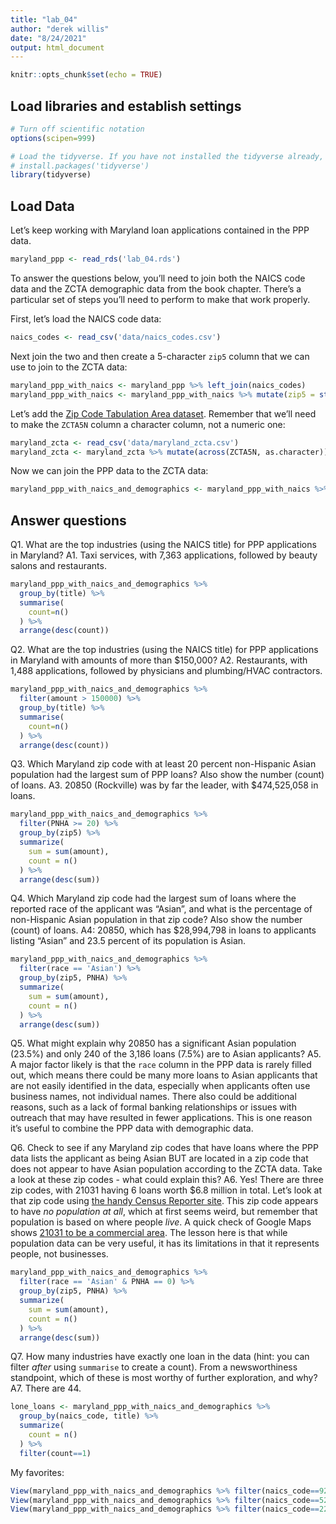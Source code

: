 ```yaml
---
title: "lab_04"
author: "derek willis"
date: "8/24/2021"
output: html_document
---
```


```r
knitr::opts_chunk$set(echo = TRUE)
```

## Load libraries and establish settings
```r
# Turn off scientific notation
options(scipen=999)

# Load the tidyverse. If you have not installed the tidyverse already, remove the # from the next line and run it first.  
# install.packages('tidyverse')
library(tidyverse)
```

## Load Data

Let's keep working with Maryland loan applications contained in the PPP data.

```r
maryland_ppp <- read_rds('lab_04.rds')
```

To answer the questions below, you'll need to join both the NAICS code data and the ZCTA demographic data from the book chapter. There's a particular set of steps you'll need to perform to make that work properly.

First, let's load the NAICS code data:

```r
naics_codes <- read_csv('data/naics_codes.csv')
```

Next join the two and then create a 5-character `zip5` column that we can use to join to the ZCTA data:

```r
maryland_ppp_with_naics <- maryland_ppp %>% left_join(naics_codes)
maryland_ppp_with_naics <- maryland_ppp_with_naics %>% mutate(zip5 = str_sub(zip, 1, 5))
```

Let's add the [Zip Code Tabulation Area dataset](https://umd.box.com/s/2xsq2rpkmg4ct3a77vt8j5bu4vu1z0tf). Remember that we'll need to make the `ZCTA5N` column a character column, not a numeric one:

```r
maryland_zcta <- read_csv('data/maryland_zcta.csv')
maryland_zcta <- maryland_zcta %>% mutate(across(ZCTA5N, as.character))
```

Now we can join the PPP data to the ZCTA data:

```r
maryland_ppp_with_naics_and_demographics <- maryland_ppp_with_naics %>% left_join(maryland_zcta, by=c("zip5"="ZCTA5N"))
```

## Answer questions

Q1. What are the top industries (using the NAICS title) for PPP applications in Maryland?
A1. Taxi services, with 7,363 applications, followed by beauty salons and restaurants.

```r
maryland_ppp_with_naics_and_demographics %>%
  group_by(title) %>%
  summarise(
    count=n()
  ) %>%
  arrange(desc(count))
```

Q2. What are the top industries (using the NAICS title) for PPP applications in Maryland with amounts of more than $150,000?
A2. Restaurants, with 1,488 applications, followed by physicians and plumbing/HVAC contractors.

```r
maryland_ppp_with_naics_and_demographics %>%
  filter(amount > 150000) %>%
  group_by(title) %>%
  summarise(
    count=n()
  ) %>%
  arrange(desc(count))
```

Q3. Which Maryland zip code with at least 20 percent non-Hispanic Asian population had the largest sum of PPP loans? Also show the number (count) of loans.
A3. 20850 (Rockville) was by far the leader, with $474,525,058 in loans.

```r
maryland_ppp_with_naics_and_demographics %>%
  filter(PNHA >= 20) %>%
  group_by(zip5) %>%
  summarize(
    sum = sum(amount),
    count = n()
  ) %>%
  arrange(desc(sum))
```

Q4. Which Maryland zip code had the largest sum of loans where the reported race of the applicant was "Asian", and what is the percentage of non-Hispanic Asian population in that zip code? Also show the number (count) of loans.
A4: 20850, which has $28,994,798 in loans to applicants listing "Asian" and 23.5 percent of its population is Asian.

```r
maryland_ppp_with_naics_and_demographics %>%
  filter(race == 'Asian') %>%
  group_by(zip5, PNHA) %>%
  summarize(
    sum = sum(amount),
    count = n()
  ) %>%
  arrange(desc(sum))
```

Q5. What might explain why 20850 has a significant Asian population (23.5%) and only 240 of the 3,186 loans (7.5%) are to Asian applicants?
A5. A major factor likely is that the `race` column in the PPP data is rarely filled out, which means there could be many more loans to Asian applicants that are not easily identified in the data, especially when applicants often use business names, not individual names. There also could be additional reasons, such as a lack of formal banking relationships or issues with outreach that may have resulted in fewer applications. This is one reason it's useful to combine the PPP data with demographic data.

Q6. Check to see if any Maryland zip codes that have loans where the PPP data lists the applicant as being Asian BUT are located in a zip code that does not appear to have Asian population according to the ZCTA data. Take a look at these zip codes - what could explain this?
A6. Yes! There are three zip codes, with 21031 having 6 loans worth $6.8 million in total. Let's look at that zip code using [the handy Census Reporter site](https://censusreporter.org/profiles/86000US21031-21031/). This zip code appears to have _no population at all_, which at first seems weird, but remember that population is based on where people _live_. A quick check of Google Maps shows [21031 to be a commercial area](https://www.google.com/maps/place/Hunt+Valley,+MD+21031/@39.4849896,-76.6652558,3300m/data=!3m2!1e3!4b1!4m5!3m4!1s0x89c81265c9fb1935:0x8d4cd6bbb903a99a!8m2!3d39.4894521!4d-76.6614853). The lesson here is that while population data can be very useful, it has its limitations in that it represents people, not businesses.

```r
maryland_ppp_with_naics_and_demographics %>%
  filter(race == 'Asian' & PNHA == 0) %>%
  group_by(zip5, PNHA) %>%
  summarize(
    sum = sum(amount),
    count = n()
  ) %>%
  arrange(desc(sum))
```

Q7. How many industries have exactly one loan in the data (hint: you can filter _after_ using `summarise` to create a count). From a newsworthiness standpoint, which of these is most worthy of further exploration, and why?
A7. There are 44.

```r
lone_loans <- maryland_ppp_with_naics_and_demographics %>%
  group_by(naics_code, title) %>%
  summarize(
    count = n()
  ) %>%
  filter(count==1)
```

My favorites:

```r
View(maryland_ppp_with_naics_and_demographics %>% filter(naics_code==921140))
View(maryland_ppp_with_naics_and_demographics %>% filter(naics_code==521110))
View(maryland_ppp_with_naics_and_demographics %>% filter(naics_code==221113))
```
